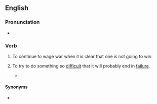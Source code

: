 ==English==

===Pronunciation===
* {{audio|en|en-au-fight a losing battle.ogg|Audio (AU)}}

===Verb===
{{en-verb|fight<,,fought> a losing battle}}

# To continue to wage war when it is clear that one is not going to win.
# {{lb|en|idiomatic}} To try to do something so [[difficult]] that it will probably end in [[failure]].
#* {{quote-text|en|year=1984|author=Lucy Gore|title=Diary Of A Working Mum|page=18|passage=The bus was oppressively warm and the air-conditioning was '''fighting a losing battle''' with the heat.}}

====Synonyms====
* {{l|en|fight a rearguard action}}